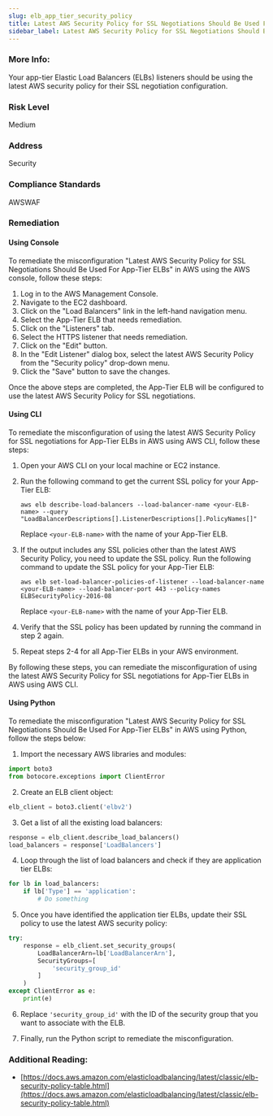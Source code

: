 ```yaml
---
slug: elb_app_tier_security_policy
title: Latest AWS Security Policy for SSL Negotiations Should Be Used For App-Tier ELBs
sidebar_label: Latest AWS Security Policy for SSL Negotiations Should Be Used For App-Tier ELBs
---
```


### More Info:

Your app-tier Elastic Load Balancers (ELBs) listeners should be using the latest AWS security policy for their SSL negotiation configuration.

### Risk Level

Medium

### Address

Security

### Compliance Standards

AWSWAF

### Remediation

#### Using Console

To remediate the misconfiguration "Latest AWS Security Policy for SSL Negotiations Should Be Used For App-Tier ELBs" in AWS using the AWS console, follow these steps:

1. Log in to the AWS Management Console.
2. Navigate to the EC2 dashboard.
3. Click on the "Load Balancers" link in the left-hand navigation menu.
4. Select the App-Tier ELB that needs remediation.
5. Click on the "Listeners" tab.
6. Select the HTTPS listener that needs remediation.
7. Click on the "Edit" button.
8. In the "Edit Listener" dialog box, select the latest AWS Security Policy from the "Security policy" drop-down menu.
9. Click the "Save" button to save the changes.

Once the above steps are completed, the App-Tier ELB will be configured to use the latest AWS Security Policy for SSL negotiations.

#### Using CLI

To remediate the misconfiguration of using the latest AWS Security Policy for SSL negotiations for App-Tier ELBs in AWS using AWS CLI, follow these steps:

1. Open your AWS CLI on your local machine or EC2 instance.

2. Run the following command to get the current SSL policy for your App-Tier ELB:

   ```
   aws elb describe-load-balancers --load-balancer-name <your-ELB-name> --query "LoadBalancerDescriptions[].ListenerDescriptions[].PolicyNames[]"
   ```

   Replace `<your-ELB-name>` with the name of your App-Tier ELB.

3. If the output includes any SSL policies other than the latest AWS Security Policy, you need to update the SSL policy. Run the following command to update the SSL policy for your App-Tier ELB:

   ```
   aws elb set-load-balancer-policies-of-listener --load-balancer-name <your-ELB-name> --load-balancer-port 443 --policy-names ELBSecurityPolicy-2016-08
   ```

   Replace `<your-ELB-name>` with the name of your App-Tier ELB.

4. Verify that the SSL policy has been updated by running the command in step 2 again.

5. Repeat steps 2-4 for all App-Tier ELBs in your AWS environment.

By following these steps, you can remediate the misconfiguration of using the latest AWS Security Policy for SSL negotiations for App-Tier ELBs in AWS using AWS CLI.

#### Using Python

To remediate the misconfiguration "Latest AWS Security Policy for SSL Negotiations Should Be Used For App-Tier ELBs" in AWS using Python, follow the steps below:

1. Import the necessary AWS libraries and modules:

```python
import boto3
from botocore.exceptions import ClientError
```

2. Create an ELB client object:

```python
elb_client = boto3.client('elbv2')
```

3. Get a list of all the existing load balancers:

```python
response = elb_client.describe_load_balancers()
load_balancers = response['LoadBalancers']
```

4. Loop through the list of load balancers and check if they are application tier ELBs:

```python
for lb in load_balancers:
    if lb['Type'] == 'application':
        # Do something
```

5. Once you have identified the application tier ELBs, update their SSL policy to use the latest AWS security policy:

```python
try:
    response = elb_client.set_security_groups(
        LoadBalancerArn=lb['LoadBalancerArn'],
        SecurityGroups=[
            'security_group_id'
        ]
    )
except ClientError as e:
    print(e)
```

6. Replace `'security_group_id'` with the ID of the security group that you want to associate with the ELB.

7. Finally, run the Python script to remediate the misconfiguration.

### Additional Reading:

- [https://docs.aws.amazon.com/elasticloadbalancing/latest/classic/elb-security-policy-table.html](https://docs.aws.amazon.com/elasticloadbalancing/latest/classic/elb-security-policy-table.html) 

